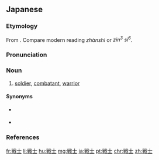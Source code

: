 ==Japanese==
{{ja-kanjitab|せん|し|yomi=on}}

===Etymology===
From {{etyl|ltc|ja|sort=せんし}} {{m|zh|戰士|tr=}}.  Compare modern {{etyl|cmn|-}} reading ''zhànshì'' or {{etyl|yue|-}} ''zin<sup>3</sup> si<sup>6</sup>''.

===Pronunciation===
{{ja-pron|yomi=kanon|せんし|acc=1|acc_ref=DJR}}

===Noun===
{{ja-noun|せんし|kyu=戰士}}

# [[soldier]], [[combatant]], [[warrior]]

====Synonyms====
* {{sense|soldier}} {{ja-r|軍人|ぐんじん}}
* {{sense|combatant}} {{ja-r|戦闘員|せんとういん}}

===References===
<references/>

[[fr:戦士]]
[[li:戦士]]
[[hu:戦士]]
[[mg:戦士]]
[[ja:戦士]]
[[pt:戦士]]
[[chr:戦士]]
[[zh:戦士]]